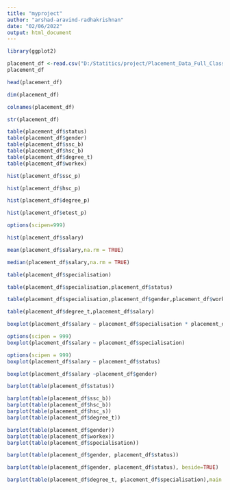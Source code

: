---
title: "myproject"
author: "arshad-aravind-radhakrishnan"
date: "02/06/2022"
output: html_document
---

```{r}
library(ggplot2)
```

```{r}
placement_df <-read.csv("D:/Statitics/project/Placement_Data_Full_Class.csv")
placement_df
```

```{r}
head(placement_df)
```
```{r}
dim(placement_df)
```
```{r}
colnames(placement_df)
```

```{r}
str(placement_df)
```
```{r}
table(placement_df$status)
table(placement_df$gender)
table(placement_df$ssc_b)
table(placement_df$hsc_b)
table(placement_df$degree_t)
table(placement_df$workex)
```
```{r}
hist(placement_df$ssc_p)
```
```{r}
hist(placement_df$hsc_p)
```
```{r}
hist(placement_df$degree_p)
```
```{r}
hist(placement_df$etest_p)
```

```{r}
options(scipen=999)

hist(placement_df$salary)
```
```{r}
mean(placement_df$salary,na.rm = TRUE)
```
```{r}
median(placement_df$salary,na.rm = TRUE)
```
```{r}
table(placement_df$specialisation)
```

```{r}
table(placement_df$specialisation,placement_df$status)
```

```{r}
table(placement_df$specialisation,placement_df$gender,placement_df$workex,placement_df$salary)
```
```{r}
table(placement_df$degree_t,placement_df$salary)
```
```{r}
boxplot(placement_df$salary ~ placement_df$specialisation * placement_df$gender)
```


```{r}
options(scipen = 999)
boxplot(placement_df$salary ~ placement_df$specialisation)
```

```{r}
options(scipen = 999)
boxplot(placement_df$salary ~ placement_df$status)
```


```{r}
boxplot(placement_df$salary ~placement_df$gender)
```
```{r}
barplot(table(placement_df$status))
```
```{r}
barplot(table(placement_df$ssc_b))
barplot(table(placement_df$hsc_b))
barplot(table(placement_df$hsc_s))
barplot(table(placement_df$degree_t))
```
```{r}
barplot(table(placement_df$gender))
barplot(table(placement_df$workex))
barplot(table(placement_df$specialisation))
```

```{r}
barplot(table(placement_df$gender, placement_df$status))
```
```{r}
barplot(table(placement_df$gender, placement_df$status), beside=TRUE)

```


```{r}
barplot(table(placement_df$degree_t, placement_df$specialisation),main = "Grouped Barchart",xlab = "Degree",col = c("darkblue","orange","red"),legend.text = rownames(table(placement_df$degree_t, placement_df$specialisation)),beside = TRUE)
```

